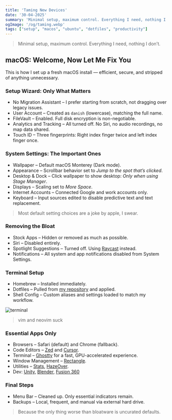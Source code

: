 ```yaml
---
title: 'Taming New Devices'
date: '30-04-2025'
summary: 'Minimal setup, maximum control. Everything I need, nothing I don’t.'
ogImage: '/og/taming.webp'
tags: ["setup", "macos", "ubuntu", "dotfiles", "productivity"]
---
```


> Minimal setup, maximum control. Everything I need, nothing I don’t.

## macOS: Welcome, Now Let Me Fix You

This is how I set up a fresh macOS install — efficient, secure, and stripped of anything unnecessary.

### Setup Wizard: Only What Matters

- No Migration Assistant – I prefer starting from scratch, not dragging over legacy issues.
- User Account – Created as `danish` (lowercase), matching the full name.
- FileVault – Enabled. Full disk encryption is non-negotiable.
- Analytics and Tracking – All turned off. No Siri, no audio recordings, no map data shared.
- Touch ID – Three fingerprints: Right index finger twice and left index finger once.

### System Settings: The Important Ones

- Wallpaper – Default macOS Monterey (Dark mode).
- Appearance – Scrollbar behavior set to *Jump to the spot that’s clicked*.
- Desktop & Dock – Click wallpaper to show desktop: *Only when using Stage Manager*.
- Displays – Scaling set to *More Space*.
- Internet Accounts – Connected Google and work accounts only.
- Keyboard – Input sources edited to disable predictive text and text replacement.

> Most default setting choices are a joke by apple, I swear.

### Removing the Bloat

- Stock Apps – Hidden or removed as much as possible.
- Siri – Disabled entirely.
- Spotlight Suggestions – Turned off. Using [Raycast](https://www.raycast.com) instead.
- Notifications – All system and app notifications disabled from System Settings.

### Terminal Setup

- Homebrew – Installed immediately.
- Dotfiles – Pulled from [my repository](https://github.com/dan10ish/dotfiles) and applied.
- Shell Config – Custom aliases and settings loaded to match my workflow.

![terminal](/writing-assets/terminal.png)


> vim and neovim suck

### Essential Apps Only

- Browsers – Safari (default) and Chrome (fallback).
- Code Editors – [Zed](https://zed.dev) and [Cursor](https://www.cursor.com).
- Terminal – [Ghostty](https://ghostty.org) for a fast, GPU-accelerated experience.
- Window Management – [Rectangle](https://rectangleapp.com).
- Utilities – [Stats](https://mac-stats.com), [HazeOver](https://apps.apple.com/in/app/hazeover-distraction-dimmer/id430798174?mt=12).
- Dev: [Unity](https://unity.com), [Blender](https://www.blender.org), [Fusion 360](https://www.autodesk.com/in/products/fusion-360/overview)

### Final Steps

- Menu Bar – Cleaned up. Only essential indicators remain.
- Backups – Local, frequent, and manual via external hard drive.

> Because the only thing worse than bloatware is uncurated defaults.